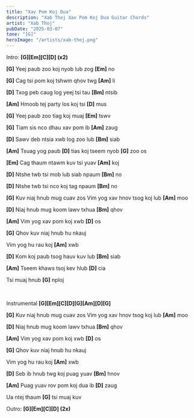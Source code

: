 ```yaml
---
title: "Xav Pom Koj Dua"
description: "Xab Thoj Xav Pom Koj Dua Guitar Chords"
artist: "Xab Thoj"
pubDate: "2025-03-07"
tone: "[G]"
heroImage: "/artists/xab-thoj.png"
---
```


Intro: <b>[G][Em][C][D] (x2)</b>

<b>[G]</b> Yeej paub zoo koj nyob lub zog <b>[Em]</b> no

<b>[G]</b> Cag tsi pom koj tshwm qhov twg <b>[Am]</b> li

<b>[D]</b> Txog peb caug log yeej tsi tau <b>[Bm]</b> ntsib

<b>[Am]</b> Hmoob tej party los koj tsi <b>[D]</b> mus

<b>[G]</b> Yeej paub zoo tiag koj muaj <b>[Em]</b> tswv

<b>[G]</b> Tiam sis nco dhau xav pom ib <b>[Am]</b> zaug

<b>[D]</b> Sawv deb ntsia xwb log zoo lub <b>[Bm]</b> siab

<b>[Am]</b> Tsuag yog paub <b>[D]</b> tias koj tseem nyob <b>[G]</b> zoo os

<b>[Em]</b> Cag thaum ntawm kuv tsi yuav <b>[Am]</b> koj

<b>[D]</b> Ntshe twb tsi mob lub siab npaum <b>[Bm]</b> no

<b>[D]</b> Ntshe twb tsi nco koj tag npaum <b>[Bm]</b> no

<b>[G]</b> Kuv niaj hnub mug cuav zos Vim yog xav hnov tsog koj lub <b>[Am]</b> moo

<b>[D]</b> Niaj hnub mug koom lawv txhua <b>[Bm]</b> qhov

<b>[Am]</b> Vim yog xav pom koj xwb <b>[D]</b> os

<b>[G]</b> Qhov kuv niaj hnub hu nkauj

Vim yog hu rau koj <b>[Am]</b> xwb

<b>[D]</b> Kom koj paub tsog hauv kuv lub <b>[Bm]</b> siab

<b>[Am]</b> Tseem khaws tsoj kev hlub <b>[D]</b> cia

Tsi muaj hnub <b>[G]</b> nploj

<br />

Instrumental <b>[G][Em][C][D][G][Am][D][G]</b>

<b>[G]</b> Kuv niaj hnub mug cuav zos Vim yog xav hnov tsog koj lub <b>[Am]</b> moo

<b>[D]</b> Niaj hnub mug koom lawv txhua <b>[Bm]</b> qhov

<b>[Am]</b> Vim yog xav pom koj xwb <b>[D]</b> os

<b>[G]</b> Qhov kuv niaj hnub hu nkauj

Vim yog hu rau koj <b>[Am]</b> xwb

<b>[D]</b> Seb ib hnub twg koj puag yuav <b>[Bm]</b> hnov

<b>[Am]</b> Puag yuav rov pom koj dua ib <b>[D]</b> zaug

Ua ntej thaum <b>[G]</b> tsi muaj kuv

Outro: <b>[G][Em][C][D] (2x)</b>
